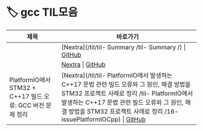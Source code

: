 # 🏷️ gcc TIL모음

| 제목 | 바로가기 |
|------|----------|
|  | [Nextra](/til/til- Summary /til- Summary /) \| [GitHub]() |
|  | [Nextra](/til/til-/til-/) \| [GitHub]() |
| PlatformIO에서 STM32 + C++17 빌드 오류: GCC 버전 문제 정리 | [Nextra](/til/til- PlatformIO에서 발생하는 C++17 문법 관련 빌드 오류와 그 원인, 해결 방법을 STM32 프로젝트 사례로 정리 /til- PlatformIO에서 발생하는 C++17 문법 관련 빌드 오류와 그 원인, 해결 방법을 STM32 프로젝트 사례로 정리 /16-issuePlatformIOCpp) \| [GitHub](https://github.com/MinHyeok-lee1/TIL/blob/main/2025/07/16-issuePlatformIOCpp.md) |
